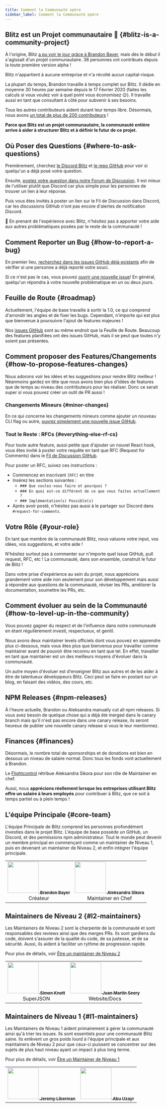 ```yaml
---
title: Comment la Communauté opère
sidebar_label: Comment la Communauté opère
---
```


## Blitz est un Projet communautaire 🤝 {#blitz-is-a-community-project}

À l'origine, Blitz [a pu voir le jour grâce à Brandon Bayer](./community-history), mais
dès le début il s'agissait d'un projet communautaire. 38 personnes
ont contribués depuis la toute première version alpha !

Blitz n'appartient à aucune entreprise et n'a récolté aucun capital-risque.

La plupart du temps, Brandon travaille à temps complet sur Blitz. Il dédie en moyenne 30 heures par semaine
depuis le 17 Février 2020 (faites les calculs si vous voulez voir à quel point
vous économisez 😉). Il travaille aussi en tant que consultant à côté
pour subvenir à ses besoins.

Tous les autres contributeurs aident durant leur temps libre. Désormais, nous avons
[un total de plus de 200 contributeurs](https://github.com/blitz-js/blitz#contributors-) !

**Parce que Blitz est un projet communautaire, la communauté entière arrive à aider
à structurer Blitz et à définir le futur de ce projet.**

## Où Poser des Questions {#where-to-ask-questions}

Premièrement, cherchez [le Discord Blitz](https://discord.blitzjs.com) et
[le repo GitHub](https://github.com/blitz-js/blitz) pour voir si quelqu'un a
déjà posé votre question.

Ensuite,
[postez votre question dans notre Forum de Discussion](https://github.com/blitz-js/blitz/discussions).
Il est mieux de l'utiliser plutôt que Discord car plus simple pour les personnes de trouver un lien à leur réponse.

Puis vous êtes invités à poster un lien sur le Fil de Discussion dans Discord,
car les discussions GitHub n'ont pas encore d'alertes de notification Discord.

🙏 En prenant de l'expérience avec Blitz, n'hésitez pas à apporter votre aide aux autres problématiques posées
par le reste de la communauté !

## Comment Reporter un Bug {#how-to-report-a-bug}

En premier lieu,
[recherchez dans les issues GitHub déjà existants](https://github.com/blitz-js/blitz/issues?q=is%3Aissue)
afin de vérifier si une personne a déjà reporté votre souci.

Si ce n'est pas le cas, vous pouvez
[ouvrir une nouvelle issue](https://github.com/blitz-js/blitz/issues/new/choose)!
En général, quelqu'un répondra à votre nouvelle problématique en un ou deux jours.

## Feuille de Route {#roadmap}

Actuellement, l'équipe de base travaille à sortir la 1.0, ce qui comprend
d'arrondir les angles et de fixer les bugs. Cependant, n'importe qui est plus que bienvenue
à poursuivre l'ajout de features majeures !

Nos [issues GitHub](https://github.com/blitz-js/blitz/issues) sont au même endroit
que la Feuille de Route. Beaucoup des features planifiées ont des issues GitHub, mais
il se peut que toutes n'y soient pas présentes.

## Comment proposer des Features/Changements {#how-to-propose-features-changes}

Nous adorons voir les idées et les suggestions pour rendre Blitz meilleur ! Néanmoins
gardez en tête que nous avons bien plus d'idées de features que de temps au niveau des contributeurs pour
les réaliser. Donc ce serait super si vous pouvez créer un outil de PR aussi !

### Changements Mineurs {#minor-changes}

En ce qui concerne les changements mineurs comme ajouter un nouveau CLI flag ou autre,
[ouvrez simplement une nouvelle issue GitHub](https://github.com/blitz-js/blitz/issues/new/choose).

### Tout le Reste : RFCs {#everything-else-rf-cs}

Pour toute autre feature, aussi petite que d'ajouter un nouvel React hook,
vous êtes invité à poster votre requête en tant que RFC (Request for Comments) dans le
[Fil de Discussion GitHub](https://github.com/blitz-js/blitz/discussions/category_choices).

Pour poster un RFC, suivez ces instructions :

- Commencez en inscrivant `[RFC]` en titre
- Insérez les sections suivantes :
  - `### Que voulez-vous faire et pourquoi ?`
  - `### En quoi est-ce différent de ce que vous faites actuellement ?`
  - `### Implémentation(s) Possible(s)`
- Après avoir posté, n'hésitez pas aussi à le partager sur Discord dans
  `#request-for-comments`.

## Votre Rôle {#your-role}

En tant que membre de la communauté Blitz, nous valuons votre input, vos idées,
vos suggestions, et votre aide !

N'hésitez surtout pas à commenter sur n'importe quel issue GitHub, pull request,
RFC, etc ! La communauté, dans son ensemble, construit le futur de Blitz !

Dans votre prise d'expérience au sein du projet, nous apprécions grandement votre aide non seulement pour son développement
mais aussi à répondre aux questions de la communauté, réviser les PRs, améliorer
la documentation, soumettre les PRs, etc.

## Comment évoluer au sein de la Communauté {#how-to-level-up-in-the-community}

Vous pouvez gagner du respect et de l'influence dans notre communauté en étant régulièrement
investi, respectueux, et gentil.

Nous avons deux maintainer levels officiels dont vous pouvez en apprendre plus ci-dessous, mais vous
êtes plus que bienvenus pour travailler comme maintainer avant de pouvoir être
reconnu en tant que tel. En effet, travailler en tant que maintainer est un des
meilleurs moyens d'évoluer dans la communauté.

Un autre moyen d'évoluer est d'enseigner Blitz aux autres et
de les aider à être de talentueux développeurs Blitz. Ceci peut se faire en postant sur un blog,
en faisant des vidéos, des cours, etc.

## NPM Releases {#npm-releases}

À l'heure actuelle, Brandon ou Aleksandra manually cut all npm releases. Si
vous avez besoin de quelque chose qui a déjà été merged dans le canary branch mais qu'il n'est pas encore dans une
canary release, ils seront heureux de publier une nouvelle canary release si
vous le leur mentionnez.

## Finances {#finances}

Désormais, le nombre total de sponsorships et de donations est bien en dessous un
niveau de salaire normal. Donc tous les fonds vont actuellement à Brandon.

Le [Flightcontrol](http://flightcontrol.dev/) rétribue Aleksandra Sikora pour
son rôle de Maintainer en chef.

Aussi, nous **apprécions réellement lorsque les entreprises utilisant Blitz offre un salaire à leurs
employés** pour contribuer à Blitz, que ce soit à temps partiel ou à plein temps !

## L'équipe Principale {#core-team}

L'équipe Principale de Blitz comprend les personnes profondément investies dans le projet Blitz.
L'équipe de base possède un GitHub, un Discord, et des permissions npm administrateur. Tout le monde peut
devenir un membre principal en commençant comme un maintainer de Niveau 1, puis en devenant un maintainer
de Niveau 2, et enfin intégrer l'équipe principale.

<table>
  <tr>
    <td align="center">
      <a href="https://twitter.com/flybayer">
        <img
          src="https://avatars3.githubusercontent.com/u/8813276?v=4"
          width="100px;"
          alt=""
        />
        <sub>
          <b>Brandon Bayer</b>
        </sub>
      </a>
      <br />
      Créateur
    </td>
    <td align="center">
      <a href="http://aleksandra.codes">
        <img
          src="https://avatars.githubusercontent.com/u/9019397?v=4?s=100"
          width="100px;"
          alt=""
        />
        <sub>
          <b>Aleksandra Sikora</b>
        </sub>
      </a>
      <br />
      Maintainer en Chef
    </td>
  </tr>
</table>

## Maintainers de Niveau 2 {#l2-maintainers}

Les Maintainers de Niveau 2 sont la charpente de la communauté et sont responsables
des reviews ainsi que des merges PRs. Ils sont gardiens du code, doivent s'assurer
de la qualité du code, de sa justesse, et de sa sécurité. Aussi, ils aident à faciliter un rythme de
progression rapide.

Pour plus de détails, voir [Être un maintainer de Niveau 2](./maintainers)

<table>
  <tr>
    <td align="center">
      <a href="http://simonknott.de">
        <img
          src="https://avatars1.githubusercontent.com/u/14912729?v=4"
          width="100px;"
          alt=""
        />
        <sub>
          <b>Simon Knott</b>
        </sub>
      </a>
      <br />
      SuperJSON
    </td>
    <td align="center">
      <a href="https://juanm04.com">
        <img
          src="https://avatars0.githubusercontent.com/u/16712703?v=4"
          width="100px;"
          alt=""
        />
        <sub>
          <b>Juan Martín Seery</b>
        </sub>
      </a>
      <br />
      Website/Docs
    </td>
  </tr>
</table>

## Maintainers de Niveau 1 {#l1-maintainers}

Les Maintainers de Niveau 1 aident primairement à gérer la communauté ainsi qu'à trier les issues.
Ils sont essentiels pour une communauté Blitz saine. Ils enlèvent un gros
poids lourd à l'équipe principale et aux maintainers de Niveau 2 pour que ceux-ci puissent se concentrer sur
des sujets de plus haut niveau ayant un impact à plus long terme.

Pour plus de détails, voir [Être un Maintainer de Niveau 1](./maintainers)

<table>
  <tr>
    <td align="center">
      <a href="http://jeremyliberman.com/">
        <img
          src="https://avatars3.githubusercontent.com/u/2754163?v=4"
          width="100px;"
          alt=""
        />
        <sub>
          <b>Jeremy Liberman</b>
        </sub>
      </a>
    </td>
    <td align="center">
      <a href="https://builtforfifty.com">
        <img
          src="https://avatars.githubusercontent.com/abuuzayr"
          width="100px;"
          alt=""
        />
        <sub>
          <b>Abu Uzayr</b>
        </sub>
      </a>
    </td>
  </tr>
</table>
